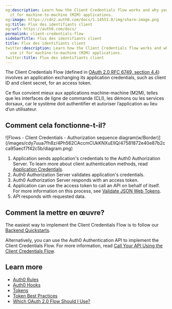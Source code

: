```yaml
---
og:description: Learn how the Client Credentials flow works and why you should use
  it for machine-to-machine (M2M) applications.
og:image: https://cdn2.auth0.com/docs/1.14553.0/img/share-image.png
og:title: Flux des identifiants client
og:url: https://auth0.com/docs/
permalink: client-credentials-flow
sidebarTitle: Flux des identifiants client
title: Flux des identifiants client
twitter:description: Learn how the Client Credentials flow works and why you should
  use it for machine-to-machine (M2M) applications.
twitter:title: Flux des identifiants client
---
```


The Client Credentials Flow (defined in [OAuth 2.0 RFC 6749, section 4.4](https://tools.ietf.org/html/rfc6749#section-4.4)) involves an application exchanging its application credentials, such as <Tooltip tip="Client ID: Identification value given to your registered resource from Auth0." cta="View Glossary" href="/docs/glossary?term=client+ID">client ID</Tooltip> and <Tooltip tip="Client ID: Identification value given to your registered resource from Auth0." cta="View Glossary" href="/docs/glossary?term=client+secret">client secret</Tooltip>, for an <Tooltip tip="Client Secret: Secret used by a client (application) to authenticate with the Authorization Server; it should be known to only the client and the Authorization Server and must be sufficiently random to not be guessable." cta="View Glossary" href="/docs/glossary?term=access+token">access token</Tooltip>.

Ce flux convient mieux aux applications machine-machine (M2M), telles que les interfaces de ligne de commande (CLI), les démons ou les services dorsaux, car le système doit authentifier et autoriser l’application au lieu d’un utilisateur.

## Comment cela fonctionne-t-il?

<Frame>![Flows - Client Credentials - Authorization sequence diagram(w/Border)](/images/cdy7uua7fh8z/4Ph562CAccmCUkKNXuEIlQ/47581872e40e87b2cca95aecf7f42c5b/diagram.png)</Frame>

1. Application sends application's credentials to the Auth0 Authorization Server. To learn more about client authentication methods, read [Application Credentials](/docs/secure/application-credentials).
2. Auth0 Authorization Server validates application's credentials.
3. Auth0 Authorization Server responds with an access token.
4. Application can use the access token to call an API on behalf of itself. For more information on this process, see [Validate JSON Web Tokens](/docs/secure/tokens/json-web-tokens/validate-json-web-tokens).
5. API responds with requested data.

## Comment la mettre en œuvre?

The easiest way to implement the Client Credentials Flow is to follow our [Backend Quickstarts](/docs/quickstart/backend).

Alternatively, you can use the Auth0 Authentication API to implement the Client Credentials Flow. For more information, read [Call Your API Using the Client Credentials Flow](/docs/get-started/authentication-and-authorization-flow/client-credentials-flow/call-your-api-using-the-client-credentials-flow).

## Learn more

* [Auth0 Rules](/docs/customize/rules)
* [Auth0 Hooks](/docs/customize/hooks)
* [Tokens](/docs/secure/tokens)
* [Token Best Practices](/docs/secure/tokens/token-best-practices)
* [Which OAuth 2.0 Flow Should I Use?](/docs/get-started/authentication-and-authorization-flow/which-oauth-2-0-flow-should-i-use)
